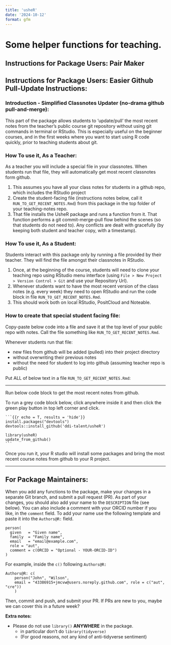 ```yaml
---
title: 'usheR'
date: '2024-10-12'
format: gfm
---
```


<!-- Do not manually edit `README.md` -->

<!-- Edit the `README.qmd`, then render. -->

<!-- Also commit and push changes to this and the resulting README.md file. -->

<!-- This makes is easy to incorporate code examples later if we choose. -->

# Some helper functions for teaching.

## Instructions for Package Users: Pair Maker

## Instructions for Package Users: Easier Github Pull-Update Instructions:

### Introduction - Simplified Classnotes Updater (no-drama github pull-and-merge):

This part of the package allows students to 'update/pull' the most recent notes from the teacher's public course git repository without using git commands in terminal or RStudio. This is especially useful on the beginner courses, and in the first weeks where you want to start using R code quickly, prior to teaching students about git.

### How To use it, As a Teacher:

As a teacher you will include a special file in your classnotes. When students run that file, they will automatically get most recent classnotes form github.

1. This assumes you have all your class notes for students in a github repo, which includes the RStudio project
2. Create the student-facing file (instructions notes below, call it `RUN_TO_GET_RECENT_NOTES.Rmd`) from this package in the top folder of your teaching-notes repo.
3. That file installs the UsheR package and runs a function from it. That function performs a git commit-merge-pull flow behind the scenes (so that students do not need to). Any conflicts are dealt with gracefully (by keeping both student and teacher copy, with a timestamp).

### How To use it, As a Student:

Students interact with this package only by running a file provided by their teacher. They will find the file amongst their classnotes in RStudio.

1. Once, at the beginning of the course, students will need to clone your teaching repo using RStudio menu interface (using `File > New Project > Version Control > Git` and use your Repository Url).
2. Whenever students want to have the most recent version of the class notes (e.g. every week) they need to open RStudio and run the code block in file `RUN_TO_GET_RECENT_NOTES.Rmd`.
3. This should work both on local RStudio, PositCloud and Noteable.

### How to create that special student facing file:

Copy-paste below code into a file and save it at the top level of your public repo with notes. Call the file something like `RUN_TO_GET_RECENT_NOTES.Rmd`.

Whenever students run that file:

-   new files from github will be added (pulled) into their project directory
-   without overwriting their previous notes
-   without the need for student to log into github (assuming teacher repo is public)

Put ALL of below text in a file `RUN_TO_GET_RECENT_NOTES.Rmd`:

------------------------------------------------------------------------

<!-- start of file RUN_TO_GET_RECENT_NOTES.Rmd-->

Run below code block to get the most recent notes from github.

To run a grey code block below, click anywhere inside it and then click the green play button in top left corner and click.

````         
```{{r echo = T, results = 'hide'}}
install.packages("devtools")
devtools::install_github('ddi-talent/usheR')

library(usheR)
update_from_github()
```
````

Once you run it, your R studio will install some packages and bring the most recent course notes from github to your R project.

------------------------------------------------------------------------

<!-- end of file RUN_TO_GET_RECENT_NOTES.Rmd-->

## For Package Maintainers:

When you add any functions to the package, make your changes in a separate Git branch, and submit a pull request (PR). As part of your changes, you should also add your name to the `DESCRIPTION` file (see below). You can also include a comment with your ORCID number if you like, in the `comment` field. To add your name use the following template and paste it into the `Authors@R:` field.

```         
person(
  given   = "Given name",
  family  = "Family name",
  email   = "email@example.com",
  role = "aut",
  comment = c(ORCID = "Optional - YOUR-ORCID-ID")
)
```

For example, inside the `c()` following `Authors@R:`

```         
Authors@R: c(
    person("John", "Wilson",
    email = "43386915+jmcvw@users.noreply.github.com", role = c("aut", "cre"))
    )
```

Then, commit and push, and submit your PR. If PRs are new to you, maybe we can cover this in a future week?

**Extra notes:**

-   Please do not use `library()` **ANYWHERE** in the package.
    -   in particular don't do `library(tidyverse)`
    -   (For good reasons, not any kind of anti-tidyverse sentiment)

